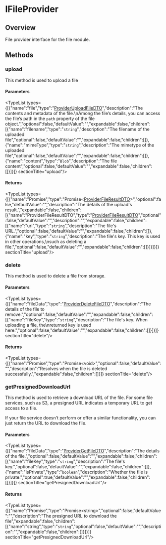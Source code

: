 
# IFileProvider

## Overview

File provider interface for the file module.

## Methods

### upload

This method is used to upload a file

#### Parameters

<TypeList types={[{"name":"file","type":"[ProviderUploadFileDTO](../types.FileTypes.ProviderUploadFileDTO/page.mdx)","description":"The contents and metadata of the file.\nAmong the file’s details, you can access the file’s path in the `path` property of the file object.","optional":false,"defaultValue":"","expandable":false,"children":[{"name":"filename","type":"`string`","description":"The filename of the uploaded file","optional":false,"defaultValue":"","expandable":false,"children":[]},{"name":"mimeType","type":"`string`","description":"The mimetype of the uploaded file","optional":false,"defaultValue":"","expandable":false,"children":[]},{"name":"content","type":"`Blob`","description":"The file content","optional":false,"defaultValue":"","expandable":false,"children":[]}]}]}  sectionTitle="upload"/>

#### Returns

<TypeList types={[{"name":"Promise","type":"Promise&#60;[ProviderFileResultDTO](../types.FileTypes.ProviderFileResultDTO/page.mdx)&#62;","optional":false,"defaultValue":"","description":"The details of the upload's result.","expandable":false,"children":[{"name":"ProviderFileResultDTO","type":"[ProviderFileResultDTO](../types.FileTypes.ProviderFileResultDTO/page.mdx)","optional":false,"defaultValue":"","description":"","expandable":false,"children":[{"name":"url","type":"`string`","description":"The file's URL.","optional":false,"defaultValue":"","expandable":false,"children":[]},{"name":"key","type":"`string`","description":"The file's key. This key is used in other operations,\nsuch as deleting a file.","optional":false,"defaultValue":"","expandable":false,"children":[]}]}]}]}  sectionTitle="upload"/>

### delete

This method is used to delete a file from storage.

#### Parameters

<TypeList types={[{"name":"fileData","type":"[ProviderDeleteFileDTO](../types.FileTypes.ProviderDeleteFileDTO/page.mdx)","description":"The details of the file to remove.","optional":false,"defaultValue":"","expandable":false,"children":[{"name":"fileKey","type":"`string`","description":"The file's key. When uploading a file, the\nreturned key is used here.","optional":false,"defaultValue":"","expandable":false,"children":[]}]}]}  sectionTitle="delete"/>

#### Returns

<TypeList types={[{"name":"Promise","type":"Promise&#60;void&#62;","optional":false,"defaultValue":"","description":"Resolves when the file is deleted successfully.","expandable":false,"children":[]}]}  sectionTitle="delete"/>

### getPresignedDownloadUrl

This method is used to retrieve a download URL of the file. For some file services, such as S3, a presigned URL indicates a temporary URL to get access to a file.

If your file service doesn’t perform or offer a similar functionality, you can just return the URL to download the file.

#### Parameters

<TypeList types={[{"name":"fileData","type":"[ProviderGetFileDTO](../types.FileTypes.ProviderGetFileDTO/page.mdx)","description":"The details of the file.","optional":false,"defaultValue":"","expandable":false,"children":[{"name":"fileKey","type":"`string`","description":"The file's key.","optional":false,"defaultValue":"","expandable":false,"children":[]},{"name":"isPrivate","type":"`boolean`","description":"Whether the file is private.","optional":true,"defaultValue":"","expandable":false,"children":[]}]}]}  sectionTitle="getPresignedDownloadUrl"/>

#### Returns

<TypeList types={[{"name":"Promise","type":"Promise&#60;string&#62;","optional":false,"defaultValue":"","description":"The presigned URL to download the file","expandable":false,"children":[{"name":"string","type":"`string`","optional":false,"defaultValue":"","description":"","expandable":false,"children":[]}]}]}  sectionTitle="getPresignedDownloadUrl"/>
